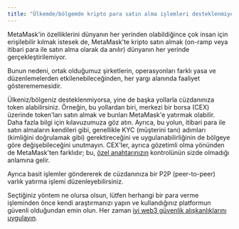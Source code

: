 ```yaml
---
title: "Ülkemde/bölgemde kripto para satın alma işlemleri desteklenmiyor"
---
```


MetaMask'in özelliklerini dünyanın her yerinden olabildiğince çok insan için erişilebilir kılmak istesek de, MetaMask'te kripto satın almak (on-ramp veya itibari para ile satın alma olarak da anılır) dünyanın her yerinde gerçekleştirilemiyor.

Bunun nedeni, ortak olduğumuz şirketlerin, operasyonları farklı yasa ve düzenlemelerden etkilenebileceğinden, her yargı alanında faaliyet gösterememesidir.

Ülkeniz/bölgeniz desteklenmiyorsa, yine de başka yollarla cüzdanınıza token alabilirsiniz. Örneğin, bu yollardan biri, merkezi bir borsa (CEX) üzerinde token'ları satın almak ve bunları MetaMask'e yatırmak olabilir. Daha fazla bilgi için kılavuzumuza göz atın[](/getting-started/direct-deposit-receive-tokens-to-your-metamask-wallet). Ayrıca, bu yolun, itibari para ile satın almaların kendileri gibi, genellikle KYC (müşterini tanı) adımları (kimliğini doğrulamak gibi) gerektireceğini ve uygulanabilirliğinin de bölgeye göre değişebileceğini unutmayın. CEX'ler, ayrıca gözetimli olma yönünden de MetaMask'ten farklıdır; bu, [özel anahtarınızın](/getting-started/user-guide-secret-recovery-phrase-password-and-private-keys) kontrolünün sizde olmadığı anlamına gelir.

Ayrıca basit işlemler göndererek de cüzdanınıza bir P2P (peer-to-peer) varlık yatırma işlemi düzenleyebilirsiniz.

Seçtiğiniz yöntem ne olursa olsun, lütfen herhangi bir para verme işleminden önce kendi araştırmanızı yapın ve kullandığınız platformun güvenli olduğundan emin olun. Her zaman [iyi web3 güvenlik alışkanlıklarını uygulayın](/privacy-and-security/what-is-a-secret-recovery-phrase-and-how-to-keep-your-crypto-wallet-secure).
